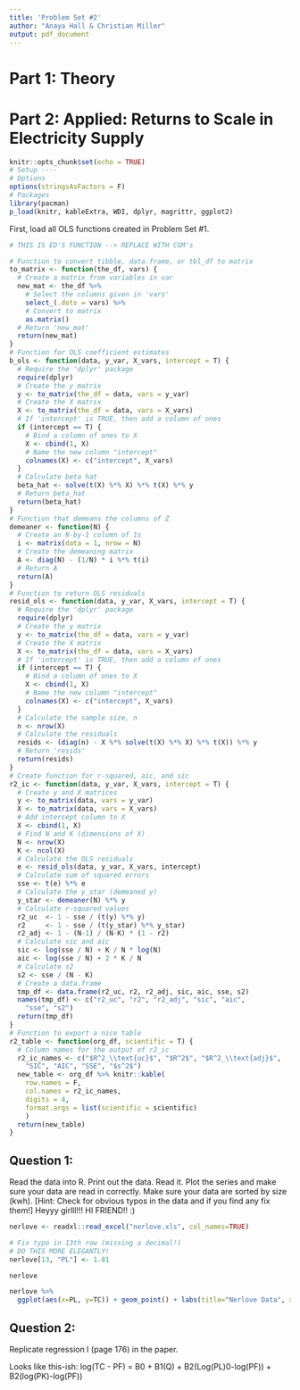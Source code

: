 ```yaml
---
title: 'Problem Set #2'
author: "Anaya Hall & Christian Miller"
output: pdf_document
---
```


# Part 1: Theory
# Part 2: Applied: Returns to Scale in Electricity Supply

```r

knitr::opts_chunk$set(echo = TRUE)
# Setup ----
# Options
options(stringsAsFactors = F)
# Packages
library(pacman)
p_load(knitr, kableExtra, WDI, dplyr, magrittr, ggplot2)

```

First, load all OLS functions created in Problem Set #1.

```r

# THIS IS ED'S FUNCTION --> REPLACE WITH CGM's

# Function to convert tibble, data.frame, or tbl_df to matrix
to_matrix <- function(the_df, vars) {
  # Create a matrix from variables in var
  new_mat <- the_df %>%
    # Select the columns given in 'vars'
    select_(.dots = vars) %>%
    # Convert to matrix
    as.matrix()
  # Return 'new_mat'
  return(new_mat)
}
# Function for OLS coefficient estimates
b_ols <- function(data, y_var, X_vars, intercept = T) {
  # Require the 'dplyr' package
  require(dplyr)
  # Create the y matrix
  y <- to_matrix(the_df = data, vars = y_var)
  # Create the X matrix
  X <- to_matrix(the_df = data, vars = X_vars)
  # If 'intercept' is TRUE, then add a column of ones
  if (intercept == T) {
    # Bind a column of ones to X
    X <- cbind(1, X)
    # Name the new column "intercept"
    colnames(X) <- c("intercept", X_vars)
  }
  # Calculate beta hat
  beta_hat <- solve(t(X) %*% X) %*% t(X) %*% y
  # Return beta_hat
  return(beta_hat)
}
# Function that demeans the columns of Z
demeaner <- function(N) {
  # Create an N-by-1 column of 1s
  i <- matrix(data = 1, nrow = N)
  # Create the demeaning matrix
  A <- diag(N) - (1/N) * i %*% t(i)
  # Return A
  return(A)
}
# Function to return OLS residuals
resid_ols <- function(data, y_var, X_vars, intercept = T) {
  # Require the 'dplyr' package
  require(dplyr)
  # Create the y matrix
  y <- to_matrix(the_df = data, vars = y_var)
  # Create the X matrix
  X <- to_matrix(the_df = data, vars = X_vars)
  # If 'intercept' is TRUE, then add a column of ones
  if (intercept == T) {
    # Bind a column of ones to X
    X <- cbind(1, X)
    # Name the new column "intercept"
    colnames(X) <- c("intercept", X_vars)
  }
  # Calculate the sample size, n
  n <- nrow(X)
  # Calculate the residuals
  resids <- (diag(n) - X %*% solve(t(X) %*% X) %*% t(X)) %*% y
  # Return 'resids'
  return(resids)
}
# Create function for r-squared, aic, and sic
r2_ic <- function(data, y_var, X_vars, intercept = T) {
  # Create y and X matrices
  y <- to_matrix(data, vars = y_var)
  X <- to_matrix(data, vars = X_vars)
  # Add intercept column to X
  X <- cbind(1, X)
  # Find N and K (dimensions of X)
  N <- nrow(X)
  K <- ncol(X)
  # Calculate the OLS residuals
  e <- resid_ols(data, y_var, X_vars, intercept)
  # Calculate sum of squared errors
  sse <- t(e) %*% e
  # Calculate the y_star (demeaned y)
  y_star <- demeaner(N) %*% y
  # Calculate r-squared values
  r2_uc  <- 1 - sse / (t(y) %*% y)
  r2     <- 1 - sse / (t(y_star) %*% y_star)
  r2_adj <- 1 - (N-1) / (N-K) * (1 - r2)
  # Calculate sic and aic
  sic <- log(sse / N) + K / N * log(N)
  aic <- log(sse / N) + 2 * K / N
  # Calculate s2
  s2 <- sse / (N - K)
  # Create a data.frame
  tmp_df <- data.frame(r2_uc, r2, r2_adj, sic, aic, sse, s2)
  names(tmp_df) <- c("r2_uc", "r2", "r2_adj", "sic", "aic",
    "sse", "s2")
  return(tmp_df)
}
# Function to export a nice table
r2_table <- function(org_df, scientific = T) {
  # Column names for the output of r2_ic
  r2_ic_names <- c("$R^2_\\text{uc}$", "$R^2$", "$R^2_\\text{adj}$",
    "SIC", "AIC", "SSE", "$s^2$")
  new_table <- org_df %>% knitr::kable(
    row.names = F,
    col.names = r2_ic_names,
    digits = 4,
    format.args = list(scientific = scientific)
    )
  return(new_table)
}
```

## Question 1:
Read the data into R. Print out the data. Read it. Plot the series and make sure your data are read in correctly. Make sure your data are sorted by size (kwh). [Hint: Check for obvious typos in the data and if you find any fix them!] Heyyy girlll!!! HI FRIEND!! :)


```r

nerlove <- readxl::read_excel("nerlove.xls", col_names=TRUE)

# Fix typo in 13th row (missing a decimal!)
# DO THIS MORE ELEGANTLY! 
nerlove[13, "PL"] <- 1.81

nerlove
```

```r

nerlove %>%
  ggplot(aes(x=PL, y=TC)) + geom_point() + labs(title="Nerlove Data", x="Price of Labor", y="Total Cost")

```

## Question 2:
Replicate regression I (page 176) in the paper. 

Looks like this-ish:
log(TC - PF) = B0 + B1(Q) + B2(Log(PL)0-log(PF)) + B2(log(PK)-log(PF))


